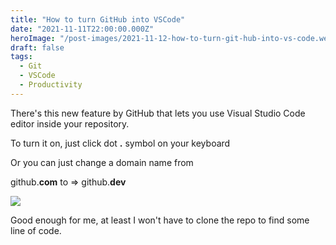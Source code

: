 ```yaml
---
title: "How to turn GitHub into VSCode"
date: "2021-11-11T22:00:00.000Z"
heroImage: "/post-images/2021-11-12-how-to-turn-git-hub-into-vs-code.webp"
draft: false
tags:
  - Git
  - VSCode
  - Productivity
---
```


There's this new feature by GitHub that lets you use Visual Studio Code editor inside your repository.

To turn it on, just click dot **.** symbol on your keyboard

Or you can just change a domain name from

github.**com** to => github.**dev**

![](/post-images/2021-11-github-shortcut.gif)

Good enough for me, at least I won't have to clone the repo to find some line of code.
